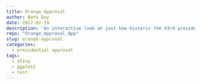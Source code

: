 ```yaml
---
title: Orange Approval
author: Nate Day
date: 2017-02-19
description: "An interactive look at just how historic the 43rd president really is."
repo: "Orange_Approval_App"
slug: orange-approval
categories:
  - presidential approval
tags:
  - shiny
  - ggplot2
  - rest
---
```


